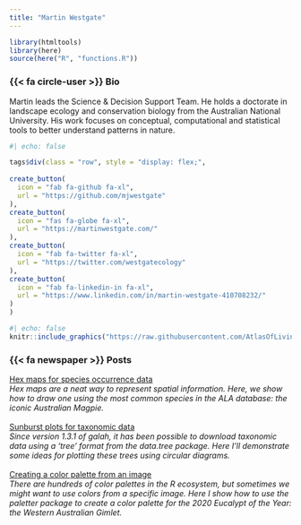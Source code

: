 ```yaml
---
title: "Martin Westgate"
---
```


```r
library(htmltools)
library(here)
source(here("R", "functions.R"))
```

### {{< fa circle-user >}} Bio 

::: {.grid}
::: {.g-col-6}

Martin leads the Science & Decision Support Team. He holds a doctorate in landscape ecology and conservation biology from the Australian National University. His work focuses on conceptual, computational and statistical tools to better understand patterns in nature.

```r
#| echo: false

tags$div(class = "row", style = "display: flex;",
         
create_button(
  icon = "fab fa-github fa-xl",
  url = "https://github.com/mjwestgate"
),
create_button(
  icon = "fas fa-globe fa-xl",
  url = "https://martinwestgate.com/"
),
create_button(
  icon = "fab fa-twitter fa-xl",
  url = "https://twitter.com/westgatecology"
),
create_button(
  icon = "fab fa-linkedin-in fa-xl",
  url = "https://www.linkedin.com/in/martin-westgate-410708232/"
)
)
```
:::
::: {.g-col-6}
```r
#| echo: false
knitr::include_graphics("https://raw.githubusercontent.com/AtlasOfLivingAustralia/ala-labs/main/images/people/martin.jpg")
```
:::
:::

### {{< fa newspaper >}} Posts 

<a href='https://labs.ala.org.au/posts/2021-04-14_hex-maps-for-species-occurrence-data/'>Hex maps for species occurrence data\n</a><br><em>Hex maps are a neat way to represent spatial information. Here, we show how to draw one using the most common species in the ALA database: the iconic Australian Magpie.</em><br><br>
<a href='https://labs.ala.org.au/posts/2022-02-17_sunburst-plots-for-taxonomic-data/'>Sunburst plots for taxonomic data\n</a><br><em>Since version 1.3.1 of galah, it has been possible to download taxonomic data using a ‘tree’ format from the data.tree package. Here I’ll demonstrate some ideas for plotting these trees using circular diagrams.</em><br><br>
<a href='https://labs.ala.org.au/posts/2021-03-20_creating-a-color-palette-from-an-image/'>Creating a color palette from an image\n</a><br><em>There are hundreds of color palettes in the R ecosystem, but sometimes we might want to use colors from a specific image. Here I show how to use the paletter package to create a color palette for the 2020 Eucalypt of the Year: the Western Australian Gimlet.</em><br><br>
